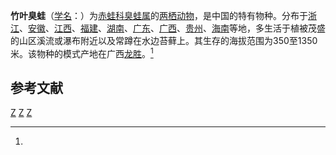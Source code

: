 {{Speciesbox
| name = 竹叶臭蛙
| status = LC |  status_system = iucn3.1
| status_ref = <ref name=iucn>{{IUCN2010|version=2010.3| assessors = Fei Liang, Li Cheng | year = 2004 | id  = 58745 | title = Odorrana versabilis |downloaded = 2010-9-10}}</ref>
| image = 
| genus = Odorrana
| species = versabilis
| authority = (Liu et Hu, 1962) <ref  name=ITIS>{{ITIS|id=775173|taxon=Odorrana  versabilis|accessdate=2010-9-10}}</ref>
| synonyms =
* ''Rana versabilis'' (Liu et Hu, 1962)<ref name='id4948'>{{cite web| url =http://www.bioinfo.cn/db05/BjdwSpecies.php?action=view&id=4948| title =竹叶臭蛙| work =《中国动物物种编目数据库》| publisher =中国科学院微生物研究所| author =中国科学院动物研究所| accessdate =2009-04-11| deadurl =yes| archiveurl =https://web.archive.org/web/20160305032641/http://www.bioinfo.cn/db05/BjdwSpecies.php?action=view&id=4948| archivedate =2016-03-05}}</ref>
}}

'''竹叶臭蛙'''（[[学名|学名]]：{{lang|la|''Rana versabilis''}}）为[[赤蛙科|赤蛙科]][[臭蛙属|臭蛙属]]的[[两栖动物|两栖动物]]，是中国的特有物种。分布于[[浙江|浙江]]、[[安徽|安徽]]、[[江西|江西]]、[[福建|福建]]、[[湖南|湖南]]、[[广东|广东]]、[[广西|广西]]、[[贵州|贵州]]、[[海南|海南]]等地，多生活于植被茂盛的山区溪流或瀑布附近以及常蹲在水边苔藓上。其生存的海拔范围为350至1350米。该物种的模式产地在广西[[龙胜|龙胜]]。<ref name='id4948'/>

== 参考文献 ==
{{reflist}}

{{Taxonbar|from=Q1038572}}

[[Category:IUCN红色名录无危物种|Z]]
[[Category:臭蛙属|Z]]
[[Category:中国特有动物|Z]]


{{amphibian-stub}}